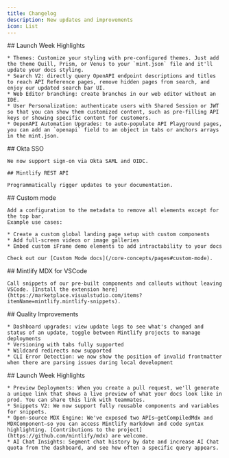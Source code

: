 ```yaml
---
title: Changelog
description: New updates and improvements
icon: List
---
```


<Updates>
  <Update label="June 2024">
    ## Launch Week Highlights

    * Themes: Customize your styling with pre-configured themes. Just add the theme Quill, Prism, or Venus to your `mint.json` file and it'll update your docs styling.
    * Search V2: directly query OpenAPI endpoint descriptions and titles to reach API Reference pages, remove hidden pages from search, and enjoy our updated search bar UI.
    * Web Editor branching: create branches in our web editor without an IDE.
    * User Personalization: authenticate users with Shared Session or JWT so that you can show them customized content, such as pre-filling API keys or showing specific content for customers.
    * OepenAPI Automation Upgrades: to auto-populate API Playground pages, you can add an `openapi` field to an object in tabs or anchors arrays in the mint.json.
  </Update>

  <Update label="May 2024">
    ## Okta SSO

    We now support sign-on via Okta SAML and OIDC.

    ## Mintlify REST API

    Programmatically rigger updates to your documentation.
  </Update>

  <Update label="April 2024">
    ## Custom mode

    Add a configuration to the metadata to remove all elements except for the top bar.
    Example use cases:

    * Create a custom global landing page setup with custom components
    * Add full-screen videos or image galleries
    * Embed custom iFrame demo elements to add intractability to your docs

    Check out our [Custom Mode docs](/core-concepts/pages#custom-mode).
  </Update>

  <Update label="March 2024">
    ## Mintlify MDX for VSCode

    Call snippets of our pre-built components and callouts without leaving VSCode. [Install the extension here](https://marketplace.visualstudio.com/items?itemName=mintlify.mintlify-snippets).
  </Update>

  <Update label="February 2024">
    ## Quality Improvements

    * Dashboard upgrades: view update logs to see what's changed and status of an update, toggle between Mintlify projects to manage deployments
    * Versioning with tabs fully supported
    * Wildcard redirects now supported
    * CLI Error Detection: we now show the position of invalid frontmatter when there are parsing issues during local development
  </Update>

  <Update label="January 2024">
    ## Launch Week Highlights

    * Preview Deployments: When you create a pull request, we'll generate a unique link that shows a live preview of what your docs look like in prod. You can share this link with teammates.
    * Snippets V2: We now support fully reusable components and variables for snippets.
    * Open-source MDX Engine: We've exposed two APIs—getCompiledMdx and MDXComponent—so you can access Mintlify markdown and code syntax highlighting. [Contributions to the project](https://github.com/mintlify/mdx) are welcome.
    * AI Chat Insights: Segment chat history by date and increase AI Chat quota from the dashboard, and see how often a specific query appears.
  </Update>
</Updates>
